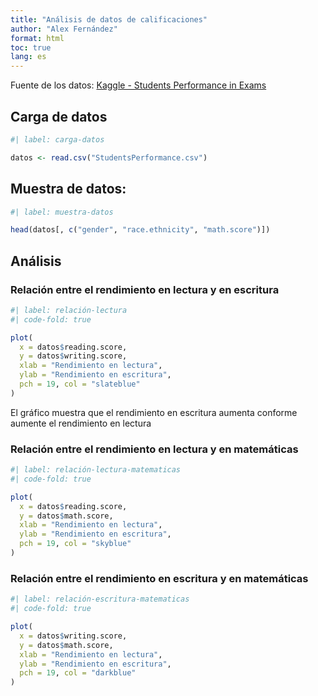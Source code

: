 ---
title: "Análisis de datos de calificaciones"
author: "Alex Fernández"
format: html
toc: true
lang: es
---


Fuente de los datos:
[Kaggle - Students Performance in Exams](https://www.kaggle.com/datasets/spscientist/students-performance-in-exams)


## Carga de datos

```{r}
#| label: carga-datos

datos <- read.csv("StudentsPerformance.csv")
```

## Muestra de datos:
```{r}
#| label: muestra-datos

head(datos[, c("gender", "race.ethnicity", "math.score")])
```

## Análisis

### Relación entre el rendimiento en lectura y en escritura

```{r}
#| label: relación-lectura
#| code-fold: true

plot(
  x = datos$reading.score,
  y = datos$writing.score,
  xlab = "Rendimiento en lectura",
  ylab = "Rendimiento en escritura",
  pch = 19, col = "slateblue"
)
```

El gráfico muestra que el rendimiento en escritura aumenta conforme aumente el rendimiento en lectura

### Relación entre el rendimiento en lectura y en matemáticas

```{r}
#| label: relación-lectura-matematicas
#| code-fold: true

plot(
  x = datos$reading.score,
  y = datos$math.score,
  xlab = "Rendimiento en lectura",
  ylab = "Rendimiento en escritura",
  pch = 19, col = "skyblue"
)
```

### Relación entre el rendimiento en escritura y en matemáticas

```{r}
#| label: relación-escritura-matematicas
#| code-fold: true

plot(
  x = datos$writing.score,
  y = datos$math.score,
  xlab = "Rendimiento en lectura",
  ylab = "Rendimiento en escritura",
  pch = 19, col = "darkblue"
)
```
